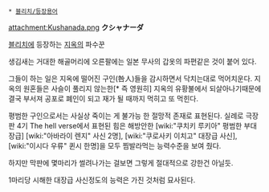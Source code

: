  * [[블리치/등장용어]]

attachment:Kushanada.png
'''クシャナーダ'''

[[블리치]]에 등장하는 [[지옥]]의 파수꾼

생김새는 거대한 해골머리에 오른팔에는 일본 무사의 갑옷의 파편같은 것이 붙어 있다.

그들이 하는 일은 지옥에 떨어진 구인(咎人)들을 감시하면서 닥치는대로 먹어치운다. 지옥의 원혼들은 사슬이 풀리지 않는한[* 즉 영원히] 지옥의 유황불에서 되살아나기때문에 결국 부서져 공포로 폐인이 되고 재가 될 때까지 먹히고 또 먹힌다.

평범한 구인으로서는 사실상 죽이는 게 불가능 한 절망적 존재로 표현된다. 실례로 극장판 4기 The hell verse에서 표현된 힘은 해방안한 [wiki:"쿠치키 루키아" 평범한 부대장급] [wiki:"아바라이 렌지" 사신 2명], [wiki:"쿠로사키 이치고" 대장급 사신], [wiki:"이시다 우류" 퀸시 한명]을 모두 찜발라먹는 능력수준을 보여 줬다.

하지만 막판에 몇마리가 썰려나가는 걸보면 그렇게 절대적으로 강한건 아닐듯.

1마리당 시해한 대장급 사신정도의 능력은 가진 것처럼 묘사된다.
